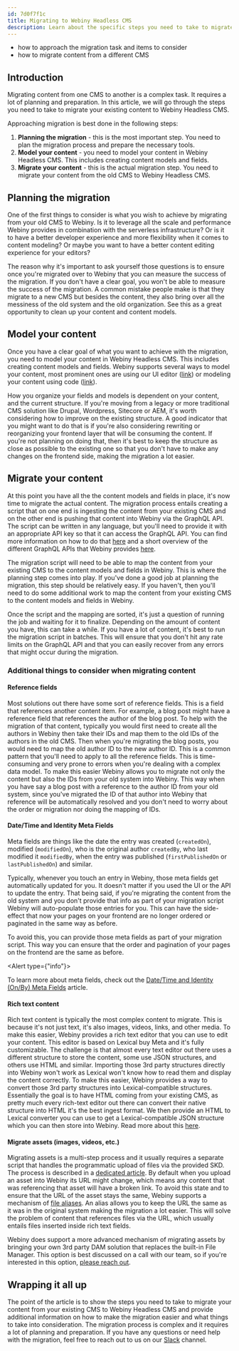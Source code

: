 ```yaml
---
id: 7d0f7f1c
title: Migrating to Webiny Headless CMS
description: Learn about the specific steps you need to take to migrate your existing content to Webiny Headless CMS.
---
```



<Alert type="success" title="What you will learn">

- how to approach the migration task and items to consider
- how to migrate content from a different CMS

</Alert>

## Introduction

Migrating content from one CMS to another is a complex task. It requires a lot of planning and preparation. In this article, we will go through the steps you need to take to migrate your existing content to Webiny Headless CMS.

Approaching migration is best done in the following steps:
1. **Planning the migration** - this is the most important step. You need to plan the migration process and prepare the necessary tools.
2. **Model your content** - you need to model your content in Webiny Headless CMS. This includes creating content models and fields.
3. **Migrate your content** - this is the actual migration step. You need to migrate your content from the old CMS to Webiny Headless CMS.

## Planning the migration

One of the first things to consider is what you wish to achieve by migrating from your old CMS to Webiny. Is it to leverage all the scale and performance Webiny provides in combination with the serverless infrastructure? Or is it to have a better developer experience and more flexibility when it comes to content modeling? Or maybe you want to have a better content editing experience for your editors?

The reason why it's important to ask yourself those questions is to ensure once you're migrated over to Webiny that you can measure the success of the migration. If you don't have a clear goal, you won't be able to measure the success of the migration. A common mistake people make is that they migrate to a new CMS but besides the content, they also bring over all the messiness of the old system and the old organization. See this as a great opportunity to clean up your content and content models.


## Model your content

Once you have a clear goal of what you want to achieve with the migration, you need to model your content in Webiny Headless CMS. This includes creating content models and fields. Webiny supports several ways to model your content, most prominent ones are using our UI editor ([link](/docs/{version}/user-guides/headless-cms/essentials/create-content-model)) or modeling your content using code ([link](/docs/{version}/headless-cms/extending/content-models-via-code)).

How you organize your fields and models is dependent on your content, and the current structure. If you're moving from a legacy or more traditional CMS solution like Drupal, Wordpress, Sitecore or AEM, it's worth considering how to improve on the existing structure. A good indicator that you might want to do that is if you're also considering rewriting or reorganizing your frontend layer that will be consuming the content. If you're not planning on doing that, then it's best to keep the structure as close as possible to the existing one so that you don't have to make any changes on the frontend side, making the migration a lot easier.

## Migrate your content

At this point you have all the the content models and fields in place, it's now time to migrate the actual content. The migration process entails creating a script that on one end is ingesting the content from your existing CMS and on the other end is pushing that content into Webiny via the GraphQL API. The script can be written in any language, but you'll need to provide it with an appropriate API key so that it can access the GraphQL API. You can find more information on how to do that [here](/docs/{version}/headless-cms/basics/using-graphql-api#programmatic-access) and a short overview of the different GraphQL APIs that Webiny provides [here](/docs/{version}/headless-cms/basics/graphql-api).

The migration script will need to be able to map the content from your existing CMS to the content models and fields in Webiny. This is where the planning step comes into play. If you've done a good job at planning the migration, this step should be relatively easy. If you haven't, then you'll need to do some additional work to map the content from your existing CMS to the content models and fields in Webiny.

Once the script and the mapping are sorted, it's just a question of running the job and waiting for it to finalize. Depending on the amount of content you have, this can take a while. If you have a lot of content, it's best to run the migration script in batches. This will ensure that you don't hit any rate limits on the GraphQL API and that you can easily recover from any errors that might occur during the migration.

### Additional things to consider when migrating content

#### Reference fields

Most solutions out there have some sort of reference fields. This is a field that references another content item. For example, a blog post might have a reference field that references the author of the blog post. To help with the migration of that content, typically you would first need to create all the authors in Webiny then take their IDs and map them to the old IDs of the authors in the old CMS. Then when you're migrating the blog posts, you would need to map the old author ID to the new author ID. This is a common pattern that you'll need to apply to all the reference fields. This is time-consuming and very prone to errors when you're dealing with a complex data model. To make this easier Webiny allows you to migrate not only the content but also the IDs from your old system into Webiny. This way when you have say a blog post with a reference to the author ID from your old system, since you've migrated the ID of that author into Webiny that reference will be automatically resolved and you don't need to worry about the order or migration nor doing the mapping of IDs. 

#### Date/Time and Identity Meta Fields

Meta fields are things like the date the entry was created (`createdOn`), modified (`modifiedOn`), who is the original author `createdBy`, who last modified it `modifiedBy`, when the entry was published (`firstPublishedOn` or `lastPublishedOn`) and similar. 

Typically, whenever you touch an entry in Webiny, those meta fields get automatically updated for you. It doesn't matter if you used the UI or the API to update the entry. That being said, if you're migrating the content from the old system and you don't provide that info as part of your migration script Webiny will auto-populate those entries for you. This can have the side-effect that now your pages on your frontend are no longer ordered or paginated in the same way as before. 

To avoid this, you can provide those meta fields as part of your migration script. This way you can ensure that the order and pagination of your pages on the frontend are the same as before.

<Alert type={"info"}>

  To learn more about meta fields, check out the [Date/Time and Identity (On/By) Meta Fields](/docs/{version}/headless-cms/references/date-time-and-identity-meta-fields) article.

</Alert>

#### Rich text content

Rich text content is typically the most complex content to migrate. This is because it's not just text, it's also images, videos, links, and other media. To make this easier, Webiny provides a rich text editor that you can use to edit your content. This editor is based on Lexical buy Meta and it's fully customizable. The challenge is that almost every text editor out there uses a different structure to store the content, some use JSON structures, and others use HTML and similar. Importing those 3rd party structures directly into Webiny won't work as Lexical won't know how to read them and display the content correctly. To make this easier, Webiny provides a way to convert those 3rd party structures into Lexical-compatible structures. Essentially the goal is to have HTML coming from your existing CMS, as pretty much every rich-text editor out there can convert their native structure into HTML it's the best ingest format. We then provide an HTML to Lexical converter you can use to get a Lexical-compatible JSON structure which you can then store into Webiny. Read more about this [here](/docs/{version}/core-development-concepts/extending-and-customizing/lexical-tools).

#### Migrate assets (images, videos, etc.)

Migrating assets is a multi-step process and it usually requires a separate script that handles the programmatic upload of files via the provided SKD. The process is described in a [dedicated article](/docs/{version}/file-manager/integrations/programmatic-file-upload).
By default when you upload an asset into Webiny its URL might change, which means any content that was referencing that asset will have a broken link. To avoid this state and to ensure that the URL of the asset stays the same, Webiny supports a mechanism of [file aliases](/docs/release-notes/5.35.0/changelog#support-file-aliases-3096). An alias allows you to keep the URL the same as it was in the original system making the migration a lot easier. This will solve the problem of content that references files via the URL, which usually entails files inserted inside rich text fields. 

Webiny does support a more advanced mechanism of migrating assets by bringing your own 3rd party DAM solution that replaces the built-in File Manager. This option is best discussed on a call with our team, so if you're interested in this option, [please reach out](/forms/product-demo).


## Wrapping it all up

The point of the article is to show the steps you need to take to migrate your content from your existing CMS to Webiny Headless CMS and provide additional information on how to make the migration easier and what things to take into consideration. The migration process is complex and it requires a lot of planning and preparation. If you have any questions or need help with the migration, feel free to reach out to us on our [Slack](/slack) channel.
